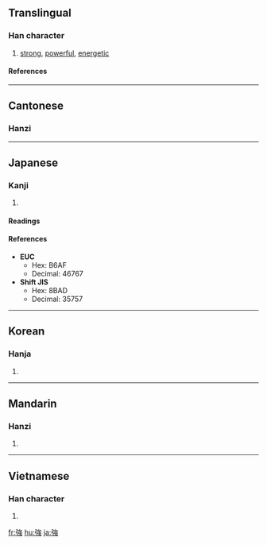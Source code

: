 {{see|强|彊}}

==Translingual==
===Han character===
{{Han char|rn=57|rad=弓|as=08|sn=11|four=1323<sub>6</sub>|canj=弓戈中戈 (NILI)|ids=⿰[[弓]][[𧈧]]}}
# [[strong]], [[powerful]], [[energetic]]

====References====
{{Han ref|kx=0359.230|dkj=09815|hdz=20999.070|uh=5F37|ud=24375|bh=B16A|bd=45418}}

----

==Cantonese==

===Hanzi===
{{yue-hanzi|sim=强|jyut=[[goeng6]], [[koeng4]], [[koeng5]]|y=[[geung6]], [[keung4]], [[keung5]]}}

----

==Japanese==

===Kanji===
{{ja-kanji|grade=2|rs=弓08}}
# {{defn|Japanese}} 

====Readings====
{{ja-readings|on=[[きょう]] (kyō), [[ごう]] (gō)|kun=[[つよい]] (tsuyoi), [[しいる]] (shiiru), [[つよまる]] (tsuyomaru)}}

====References====
* '''EUC'''
** Hex: B6AF
** Decimal: 46767
* '''Shift JIS'''
** Hex: 8BAD
** Decimal: 35757

----

==Korean==
===Hanja===
{{ko-hanja|hangeul=강|eumhun=|rv=gang|mr=kang|y=kang}}
# {{defn|Korean}}

----

==Mandarin==
===Hanzi===
{{cmn-hanzi|sim=强|pin=[[jiàng]] (jiang4), [[qiáng]] (qiang2), [[qiǎng]] (qiang3)|wg=chiang<sup>4</sup>, ch'iang<sup>2</sup>, ch'iang<sup>3</sup>}}
# {{defn|Mandarin}}

----

==Vietnamese==
===Han character===
{{vi-hantu|càng}}
# {{defn|Vietnamese}}

[[fr:強]]
[[hu:強]]
[[ja:強]]